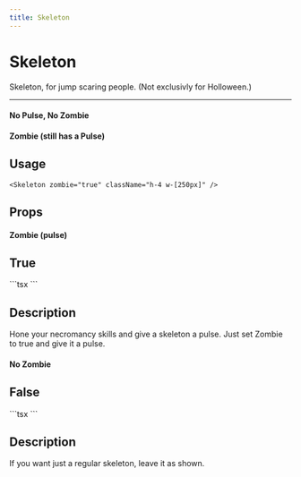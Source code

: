 ```yaml
---
title: Skeleton
---
```


# Skeleton

Skeleton, for jump scaring people. (Not exclusivly for Holloween.)

---


#### No Pulse, No Zombie

<div className="flex items-center space-x-4">
  <Skeleton className="h-12 w-12 rounded-full" />
  <div className="space-y-2">
    <Skeleton className="h-4 w-[250px]" />
    <Skeleton className="h-4 w-[200px]" />
  </div>
</div>

#### Zombie (still has a Pulse)

<div className="flex items-center space-x-4">

  <Skeleton zombie='true' className="h-12 w-12 rounded-full" />
  <div className="space-y-2">
    <Skeleton zombie='true'  className="h-4 w-[250px]" />
    <Skeleton zombie='true' className="h-4 w-[200px]" />
  </div>
</div>

## Usage

```tsx
<Skeleton zombie="true" className="h-4 w-[250px]" />
```

## Props

#### Zombie (pulse)

<div className="flex justify-between gap-3 my-10">

  <div className="flex flex-col w-1/2">
  <h2 className="text-center underline">True</h2>
    ```tsx
    <Skeleton zombie="true" className="..." />
    ```
  </div>
  <div className="flex flex-col w-1/2 ">
    <h2 className="text-center underline">Description</h2>
    <p className="flex mt-6 px-4">
      Hone your necromancy skills and give a skeleton a pulse. Just set Zombie to true and give it a pulse.
    </p>
  </div>
</div>

#### No Zombie

<div className="flex justify-between gap-3 my-10">
  <div className="flex flex-col w-1/2">
    <h2 className="text-center underline">False</h2>
    ```tsx
    <Skeleton className="..." />
    ```
  </div>
  <div className="flex flex-col w-1/2 ">
    <h2 className="text-center underline">Description</h2>
    <p className="flex mt-6 px-4">If you want just a regular skeleton, leave it as shown.</p>
  </div>
</div>
